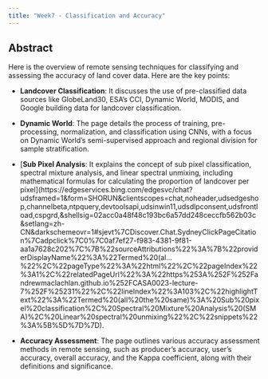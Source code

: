 ```yaml
---
title: "Week7 - Classification and Accuracy"
---
```


## Abstract

Here is the overview of remote sensing techniques for classifying and assessing the accuracy of land cover data. Here are the key points:

-   **Landcover Classification**: It discusses the use of pre-classified data sources like GlobeLand30, ESA’s CCI, Dynamic World, MODIS, and Google building data for landcover classification.

-   **Dynamic World**: The page details the process of training, pre-processing, normalization, and classification using CNNs, with a focus on Dynamic World’s semi-supervised approach and regional division for sample stratification.

-   [**Sub Pixel Analysis**: It explains the concept of sub pixel classification, spectral mixture analysis, and linear spectral unmixing, including mathematical formulas for calculating the proportion of landcover per pixel](https://edgeservices.bing.com/edgesvc/chat?udsframed=1&form=SHORUN&clientscopes=chat,noheader,udsedgeshop,channelbeta,ntpquery,devtoolsapi,udsinwin11,udsdlpconsent,udsfrontload,cspgrd,&shellsig=02acc0a48f48c193bc6a57dd248ceccfb562b03c&setlang=zh-CN&darkschemeovr=1#sjevt%7CDiscover.Chat.SydneyClickPageCitation%7Cadpclick%7C0%7C0af7ef27-f983-4381-9f81-aa1a7628c202%7C%7B%22sourceAttributions%22%3A%7B%22providerDisplayName%22%3A%22Termed%20(al...%22%2C%22pageType%22%3A%22html%22%2C%22pageIndex%22%3A1%2C%22relatedPageUrl%22%3A%22https%253A%252F%252Fandrewmaclachlan.github.io%252FCASA0023-lecture-7%252F%25231%22%2C%22lineIndex%22%3A103%2C%22highlightText%22%3A%22Termed%20(all%20the%20same)%3A%20Sub%20pixel%20classification%2C%20Spectral%20Mixture%20Analysis%20(SMA)%2C%20Linear%20spectral%20unmixing%22%2C%22snippets%22%3A%5B%5D%7D%7D).

-   **Accuracy Assessment**: The page outlines various accuracy assessment methods in remote sensing, such as producer’s accuracy, user’s accuracy, overall accuracy, and the Kappa coefficient, along with their definitions and significance.
